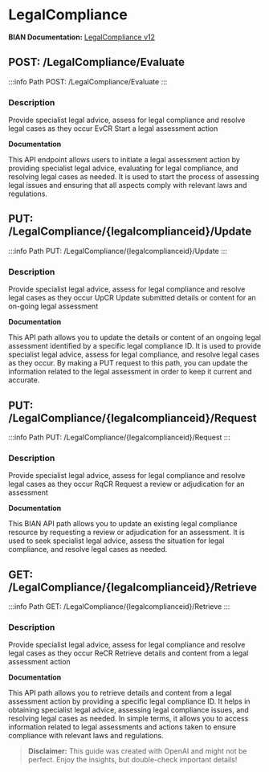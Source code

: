 # LegalCompliance

**BIAN Documentation:** [LegalCompliance v12](https://app.swaggerhub.com/apis/BIAN-3/LegalCompliance/12.0.0)

## POST: /LegalCompliance/Evaluate

:::info Path
POST: /LegalCompliance/Evaluate
:::

### Description

Provide specialist legal advice\, assess for legal compliance and resolve legal cases as they occur EvCR Start a legal assessment action

**Documentation**

This API endpoint allows users to initiate a legal assessment action by providing specialist legal advice\, evaluating for legal compliance\, and resolving legal cases as needed\. It is used to start the process of assessing legal issues and ensuring that all aspects comply with relevant laws and regulations\.

## PUT: /LegalCompliance/\{legalcomplianceid\}/Update

:::info Path
PUT: /LegalCompliance/\{legalcomplianceid\}/Update
:::

### Description

Provide specialist legal advice\, assess for legal compliance and resolve legal cases as they occur UpCR Update submitted details or content for an on\-going legal assessment

**Documentation**

This API path allows you to update the details or content of an ongoing legal assessment identified by a specific legal compliance ID\. It is used to provide specialist legal advice\, assess for legal compliance\, and resolve legal cases as they occur\. By making a PUT request to this path\, you can update the information related to the legal assessment in order to keep it current and accurate\.

## PUT: /LegalCompliance/\{legalcomplianceid\}/Request

:::info Path
PUT: /LegalCompliance/\{legalcomplianceid\}/Request
:::

### Description

Provide specialist legal advice\, assess for legal compliance and resolve legal cases as they occur RqCR Request a review or adjudication for an assessment

**Documentation**

This BIAN API path allows you to update an existing legal compliance resource by requesting a review or adjudication for an assessment\. It is used to seek specialist legal advice\, assess the situation for legal compliance\, and resolve legal cases as needed\.

## GET: /LegalCompliance/\{legalcomplianceid\}/Retrieve

:::info Path
GET: /LegalCompliance/\{legalcomplianceid\}/Retrieve
:::

### Description

Provide specialist legal advice\, assess for legal compliance and resolve legal cases as they occur ReCR Retrieve details and content from a legal assessment action

**Documentation**

This API path allows you to retrieve details and content from a legal assessment action by providing a specific legal compliance ID\. It helps in obtaining specialist legal advice\, assessing legal compliance issues\, and resolving legal cases as needed\. In simple terms\, it allows you to access information related to legal assessments and actions taken to ensure compliance with relevant laws and regulations\.

> **Disclaimer:** This guide was created with OpenAI and might not be perfect. Enjoy the insights, but double-check important details!
